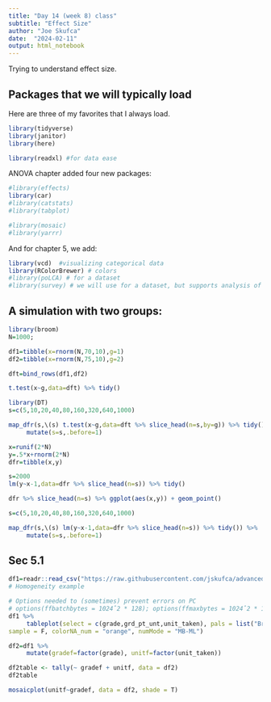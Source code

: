 ```yaml
---
title: "Day 14 (week 8) class"
subtitle: "Effect Size"
author: "Joe Skufca"
date:  "2024-02-11"
output: html_notebook
---
```


Trying to understand effect size.


## Packages that we will typically load


Here are three of my favorites that I always load.

```r
library(tidyverse)
library(janitor)
library(here)

library(readxl) #for data ease

```
ANOVA chapter added four new packages:
```r
#library(effects)
library(car)
#library(catstats)
#library(tabplot)

#library(mosaic)
#library(yarrr)
```

And for chapter 5, we add:

```r
library(vcd)  #visualizing categorical data
library(RColorBrewer) # colors
#library(poLCA) # for a dataset
#library(survey) # we will use for a dataset, but supports analysis of survey data
```
## A simulation with two groups:


```r
library(broom)
N=1000;

df1=tibble(x=rnorm(N,70,10),g=1)
df2=tibble(x=rnorm(N,75,10),g=2)

dft=bind_rows(df1,df2)

t.test(x~g,data=dft) %>% tidy()


```
```r
library(DT)
s=c(5,10,20,40,80,160,320,640,1000)

map_dfr(s,\(s) t.test(x~g,data=dft %>% slice_head(n=s,by=g)) %>% tidy()) %>%
     mutate(s=s,.before=1) 

```

```r
x=runif(2*N)
y=.5*x+rnorm(2*N)
dfr=tibble(x,y)

s=2000
lm(y~x-1,data=dfr %>% slice_head(n=s)) %>% tidy()

dfr %>% slice_head(n=s) %>% ggplot(aes(x,y)) + geom_point()
```

```r
s=c(5,10,20,40,80,160,320,640,1000)

map_dfr(s,\(s) lm(y~x-1,data=dfr %>% slice_head(n=s)) %>% tidy()) %>%
     mutate(s=s,.before=1) 

```





## Sec 5.1

```r
df1=readr::read_csv("https://raw.githubusercontent.com/jskufca/advanced_stat/dev/data/ma131_grades_4239.csv") %>% janitor::clean_names()
# Homogeneity example
```

```r
# Options needed to (sometimes) prevent errors on PC
# options(ffbatchbytes = 1024ˆ2 * 128); options(ffmaxbytes = 1024ˆ2 * 128 * 32)
df1 %>% 
     tableplot(select = c(grade,grd_pt_unt,unit_taken), pals = list("BrBG"),
sample = F, colorNA_num = "orange", numMode = "MB-ML")
```
```r
df2=df1 %>% 
     mutate(gradef=factor(grade), unitf=factor(unit_taken))
```

```r
df2table <- tally(~ gradef + unitf, data = df2)
df2table
```











```r
mosaicplot(unitf~gradef, data = df2, shade = T)
```


